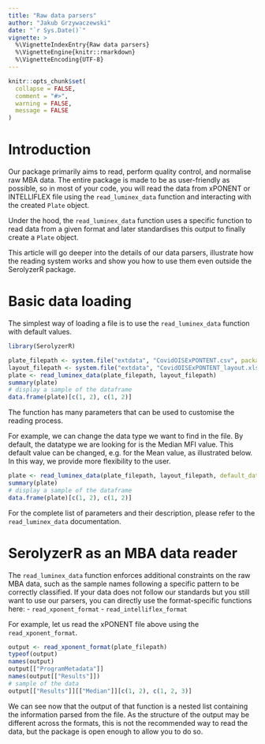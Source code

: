 ```yaml
---
title: "Raw data parsers"
author: "Jakub Grzywaczewski"
date: "`r Sys.Date()`"
vignette: >
  %\VignetteIndexEntry{Raw data parsers}
  %\VignetteEngine{knitr::rmarkdown}
  %\VignetteEncoding{UTF-8}
---
```


```r
knitr::opts_chunk$set(
  collapse = FALSE,
  comment = "#>",
  warning = FALSE,
  message = FALSE
)
```

# Introduction

Our package primarily aims to read, perform quality control, and normalise raw MBA data. 
The entire package is made to be as user-friendly as possible, so in most of your code, you will read the data from 
xPONENT or INTELLIFLEX file using the `read_luminex_data` function and interacting with the created `Plate` object.

Under the hood, the `read_luminex_data` function uses a specific function to read data from a given format 
and later standardises this output to finally create a `Plate` object.

This article will go deeper into the details of our data parsers, illustrate how the reading system works and show you how to use them even outside the SerolyzerR package.

# Basic data loading

The simplest way of loading a file is to use the `read_luminex_data` function with default values.

```r
library(SerolyzerR)

plate_filepath <- system.file("extdata", "CovidOISExPONTENT.csv", package = "SerolyzerR", mustWork = TRUE)
layout_filepath <- system.file("extdata", "CovidOISExPONTENT_layout.xlsx", package = "SerolyzerR", mustWork = TRUE)
plate <- read_luminex_data(plate_filepath, layout_filepath)
summary(plate)
# display a sample of the dataframe
data.frame(plate)[c(1, 2), c(1, 2)]
```

The function has many parameters that can be used to customise the reading process.

For example, we can change the data type we want to find in the file. By default, the datatype we are looking for is the Median MFI value. This default value can be changed, e.g. for the Mean value, as illustrated below. In this way, we provide more flexibility to the user.

```r
plate <- read_luminex_data(plate_filepath, layout_filepath, default_data_type = "Mean")
summary(plate)
# display a sample of the dataframe
data.frame(plate)[c(1, 2), c(1, 2)]
```

For the complete list of parameters and their description, please refer to the `read_luminex_data` documentation.

# SerolyzerR as an MBA data reader

The `read_luminex_data` function enforces additional constraints on the raw MBA data, such as the sample
names following a specific pattern to be correctly classified. If your data does not follow our standards but you still want to use our parsers, you can directly use the format-specific functions here:
- `read_xponent_format`
- `read_intelliflex_format`

For example, let us read the xPONENT file above using the `read_xponent_format`.

```r
output <- read_xponent_format(plate_filepath)
typeof(output)
names(output)
output[["ProgramMetadata"]]
names(output[["Results"]])
# sample of the data
output[["Results"]][["Median"]][c(1, 2), c(1, 2, 3)]
```

We can see now that the output of that function is a nested list containing the information parsed from the file.
As the structure of the output may be different across the formats, this is not the recommended way to read the data, but the package is open enough to allow you to do so.
